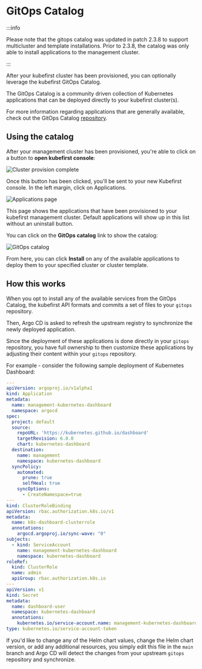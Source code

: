 # GitOps Catalog

:::info

Please note that the gitops catalog was updated in patch 2.3.8 to support multicluster and template installations. Prior to 2.3.8, the catalog was only able to install applications to the management cluster.

:::

After your kubefirst cluster has been provisioned, you can optionally leverage the kubefirst GitOps Catalog.

The GitOps Catalog is a community driven collection of Kubernetes applications that can be deployed directly to your kubefirst cluster(s).

For more information regarding applications that are generally available, check out the GitOps Catalog [repository](https://github.com/kubefirst/gitops-catalog).

## Using the catalog

After your management cluster has been provisioned, you're able to click on a button to **open kubefirst console**:

![Cluster provision complete](../img/common/catalog/button.png)

Once this button has been clicked, you'll be sent to your new Kubefirst console. In the left margin, click on Applications.

![Applications page](../img/common/catalog/page.png)

This page shows the applications that have been provisioned to your kubefirst management cluster. Default applications will show up in this list without an uninstall button.

You can click on the **GitOps catalog** link to show the catalog:

![GitOps catalog](../img/common/catalog/services.png)

From here, you can click **Install** on any of the available applications to deploy them to your specified cluster or cluster template. 

## How this works

When you opt to install any of the available services from the GitOps Catalog, the kubefirst API formats and commits a set of files to your `gitops` repository.

Then, Argo CD is asked to refresh the upstream registry to synchronize the newly deployed application.

Since the deployment of these applications is done directly in your `gitops` repository, you have full ownership to then customize these applications by adjusting their content within your `gitops` repository.

For example - consider the following sample deployment of Kubernetes Dashboard:

```yaml
---
apiVersion: argoproj.io/v1alpha1
kind: Application
metadata:
  name: management-kubernetes-dashboard
  namespace: argocd
spec:
  project: default
  source:
    repoURL: 'https://kubernetes.github.io/dashboard'
    targetRevision: 6.0.0
    chart: kubernetes-dashboard
  destination:
    name: management
    namespace: kubernetes-dashboard
  syncPolicy:
    automated:
      prune: true
      selfHeal: true
    syncOptions:
      - CreateNamespace=true
---
kind: ClusterRoleBinding
apiVersion: rbac.authorization.k8s.io/v1
metadata:
  name: k8s-dashboard-clusterrole
  annotations:
    argocd.argoproj.io/sync-wave: "0"
subjects:
  - kind: ServiceAccount
    name: management-kubernetes-dashboard
    namespace: kubernetes-dashboard
roleRef:
  kind: ClusterRole
  name: admin
  apiGroup: rbac.authorization.k8s.io
---
apiVersion: v1
kind: Secret
metadata:
  name: dashboard-user
  namespace: kubernetes-dashboard
  annotations:
    kubernetes.io/service-account.name: management-kubernetes-dashboard
type: kubernetes.io/service-account-token
```

If you'd like to change any of the Helm chart values, change the Helm chart version, or add any additional resources, you simply edit this file in the `main` branch and Argo CD will detect the changes from your upstream `gitops` repository and synchronize.
